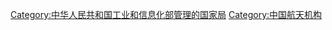 {{Catmore}}

[[Category:中华人民共和国工业和信息化部管理的国家局|Category:中华人民共和国工业和信息化部管理的国家局]]
[[Category:中国航天机构|Category:中国航天机构]]